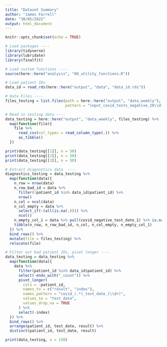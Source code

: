 ```yaml
---
title: "Dataset Summary"
author: "James Farrell"
date: "30/05/2022"
output: html_document
---
```


```r
knitr::opts_chunk$set(echo = TRUE)

# Load packages ----
library(tidyverse)
library(lubridate)
library(finalfit)

# Load custom functions ----
source(here::here("analysis", "00_utility_functions.R"))

# Load patient IDs
data_id = read_rds(here::here("output", "data", "data_id.rds"))

```


```r

# Data Files ----
files_testing = list.files(path = here::here("output", "data_weekly"),
                           pattern = "input_covid_tests_negative_20\\d{2}-\\d{2}-\\d{2}.csv.gz")

# Read in testing data ----
data_testing = here::here("output", "data_weekly", files_testing) %>%
  map(function(file){
    file %>% 
      read_csv(col_types = read_column_type(.)) %>% 
      as_tibble()
  })

print(data_testing[[1]], n = 50)
print(data_testing[[2]], n = 50)
print(data_testing[[3]], n = 50)

```

```r

# Extract diagnostics data  ----
diagnostics_testing = data_testing %>%
  map(function(data){
    n_row = nrow(data)
    n_row_bad_id = data %>%
      filter(!patient_id %in% data_id$patient_id) %>%
      nrow()
    n_col = ncol(data)
    n_col_empty = data %>%
      select_if(~(all(is.na(.)))) %>%
      ncol()
    n_empty_col_1 = data %>% pull(covid_negative_test_date_1) %>% is.na() %>% sum()
    tibble(n_row, n_row_bad_id, n_col, n_col_empty, n_empty_col_1)
  }) %>%
  bind_rows() %>%
  mutate(file = files_testing) %>%
  relocate(file)

# Filter out bad patient IDs, pivot longer ----
data_testing = data_testing %>%
  map(function(data){
    data %>%
      filter(patient_id %in% data_id$patient_id) %>%
      select(-ends_with("_count")) %>%
      pivot_longer(
        cols = -patient_id,
        names_to = c("result", "index"),
        names_pattern = "covid_(.*)_test_date_(\\d+)",
        values_to = "test_date",
        values_drop_na = TRUE
      ) %>%
      select(-index)
  }) %>%
  bind_rows() %>%
  arrange(patient_id, test_date, result) %>%
  distinct(patient_id, test_date, result)

print(data_testing, n = 150)


```

